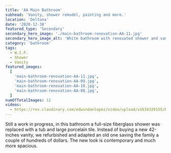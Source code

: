```yaml
---
title: 'AA Main Bathroom'
subhead: 'Vanity, shower remodel, painting and more.'
location: 'Deltona'
date: '2020-12-30'
featured_type: 'Secondary'
secondary_hero_image: './main-bathroom-renovation-AA-11.jpg'
secondary_hero_image_alt: 'White bathroom with renovated shower and vanity'
category: 'bathroom'
tags:
  - W.I.P.
  - Shower
  - Vanity
featured_images:
  [
    'main-bathroom-renovation-AA-11.jpg',
    'main-bathroom-renovation-AA-09.jpg',
    'main-bathroom-renovation-AA-10.jpg',
    'main-bathroom-renovation-AA-08.jpg',
  ]
numOfTotalImages: 11
videos:
  - https://res.cloudinary.com/edwindanlopez/video/upload/v1634329155/BBS/Website-Assets/Portfolio-Videos/aa-main-bathroom-overview_t8ba1k.mp4
---
```


Still a work in progress, in this bathroom a full-size fiberglass shower was
replaced with a tub and large porcelain tile. Instead of buying a new 42-inches
vanity, we refurbished and adapted an old one saving the family a couple of
hundreds of dollars. The new look is contemporary and much more spacious.
